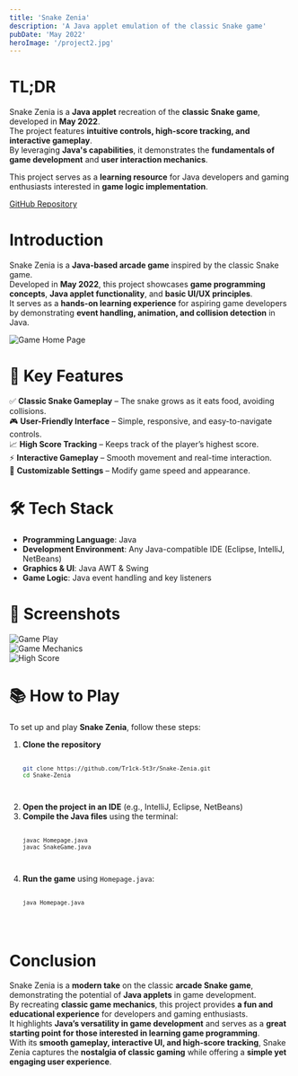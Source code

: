 ```yaml
---
title: 'Snake Zenia'
description: 'A Java applet emulation of the classic Snake game'
pubDate: 'May 2022'
heroImage: '/project2.jpg'
---
```



# TL;DR

Snake Zenia is a **Java applet** recreation of the **classic Snake game**, developed in **May 2022**.  
The project features **intuitive controls, high-score tracking, and interactive gameplay**.  
By leveraging **Java's capabilities**, it demonstrates the **fundamentals of game development** and **user interaction mechanics**.  

This project serves as a **learning resource** for Java developers and gaming enthusiasts interested in **game logic implementation**.  

[GitHub Repository](https://github.com/Tr1ck-5t3r/Snake-Zenia)

# Introduction

Snake Zenia is a **Java-based arcade game** inspired by the classic Snake game.  
Developed in **May 2022**, this project showcases **game programming concepts**, **Java applet functionality**, and **basic UI/UX principles**.  
It serves as a **hands-on learning experience** for aspiring game developers by demonstrating **event handling, animation, and collision detection** in Java.  

![Game Home Page](/project-5/snake-zenia-2.jpg "Snake Zenia Game Home Page")

# 🚀 Key Features  

✅ **Classic Snake Gameplay** – The snake grows as it eats food, avoiding collisions.  
🎮 **User-Friendly Interface** – Simple, responsive, and easy-to-navigate controls.  
📈 **High Score Tracking** – Keeps track of the player’s highest score.  
⚡ **Interactive Gameplay** – Smooth movement and real-time interaction.  
🎨 **Customizable Settings** – Modify game speed and appearance.  

# 🛠️ Tech Stack  

- **Programming Language**: Java  
- **Development Environment**: Any Java-compatible IDE (Eclipse, IntelliJ, NetBeans)  
- **Graphics & UI**: Java AWT & Swing  
- **Game Logic**: Java event handling and key listeners  

# 📸 Screenshots  

![Game Play](/project-5/snake-zenia-1.jpg "Snake Zenia Game Play")  
![Game Mechanics](/project-5/snake-zenia-3.jpg "Snake Zenia Game Mechanics")  
![High Score](/project-5/snake-zenia-4.jpg "High Score Tracking")  

# 📚 How to Play  

To set up and play **Snake Zenia**, follow these steps:

1. **Clone the repository**  
    <Code lang="bash">
    ```sh
    git clone https://github.com/Tr1ck-5t3r/Snake-Zenia.git
    cd Snake-Zenia
    ```
    </Code>
2. **Open the project in an IDE** (e.g., IntelliJ, Eclipse, NetBeans)  
3. **Compile the Java files** using the terminal:  
    <Code lang="bash">
    ```sh
    javac Homepage.java
    javac SnakeGame.java
    ```
    </Code>
4. **Run the game** using `Homepage.java`:  
    <Code lang="bash">
    ```sh
    java Homepage.java
    ```
    </Code>

# Conclusion  

Snake Zenia is a **modern take** on the classic **arcade Snake game**, demonstrating the potential of **Java applets** in game development.  
By recreating **classic game mechanics**, this project provides **a fun and educational experience** for developers and gaming enthusiasts.  
It highlights **Java’s versatility in game development** and serves as a **great starting point for those interested in learning game programming**.  
With its **smooth gameplay, interactive UI, and high-score tracking**, Snake Zenia captures the **nostalgia of classic gaming** while offering a **simple yet engaging user experience**.
